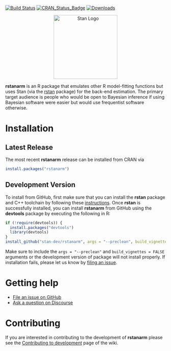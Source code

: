 [![Build Status](https://travis-ci.org/stan-dev/rstanarm.svg?branch=master)](https://travis-ci.org/stan-dev/rstanarm)
[![CRAN\_Status\_Badge](http://www.r-pkg.org/badges/version/rstanarm?color=blue)](http://cran.r-project.org/package=rstanarm)
[![Downloads](http://cranlogs.r-pkg.org/badges/rstanarm?color=blue)](http://cran.rstudio.com/package=rstanarm)

<div style="text-align:center">
<a href="http://mc-stan.org">
<img src="https://raw.githubusercontent.com/stan-dev/logos/master/logo.png" width=200 alt="Stan Logo"/>
</a>
</div>

**rstanarm** is an R package that emulates other R model-fitting functions but
uses Stan (via the [rstan](http://mc-stan.org/interfaces/rstan.html) package)
for the back-end estimation. The primary
target audience is people who would be open to Bayesian inference if using
Bayesian software were easier but would use frequentist software otherwise.

# Installation

## Latest Release
The most recent **rstanarm** release can be installed from CRAN via
```r
install.packages("rstanarm")
```

## Development Version
To install from GitHub, first make sure that you can install the **rstan**
package and C++ toolchain by following these
[instructions](https://github.com/stan-dev/rstan/wiki/RStan-Getting-Started).
Once **rstan** is successfully installed, you can install **rstanarm** from
GitHub using the **devtools** package by executing the following in R:

```r
if (!require(devtools)) {
  install.packages("devtools")
  library(devtools)
}
install_github("stan-dev/rstanarm", args = "--preclean", build_vignettes = FALSE)
```

Make sure to include the `args = "--preclean"` and `build_vignettes = FALSE` arguments
or the development version of package will not install properly. If installation fails,
please let us know by [filing an issue](https://github.com/stan-dev/rstanarm/issues).

# Getting help

* [File an issue on GitHub](https://github.com/stan-dev/rstanarm/issues)
* [Ask a question on Discourse](http://discourse.mc-stan.org/)

# Contributing

If you are interested in contributing to the development of **rstanarm** please
see the [Contributing to development](https://github.com/stan-dev/rstanarm/wiki/Contributing-to-development)
page of the wiki.
